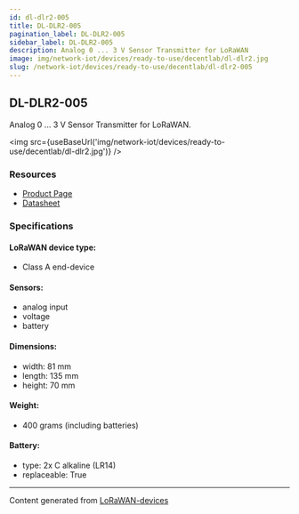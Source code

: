 ```yaml
---
id: dl-dlr2-005
title: DL-DLR2-005
pagination_label: DL-DLR2-005
sidebar_label: DL-DLR2-005
description: Analog 0 ... 3 V Sensor Transmitter for LoRaWAN
image: img/network-iot/devices/ready-to-use/decentlab/dl-dlr2.jpg
slug: /network-iot/devices/ready-to-use/decentlab/dl-dlr2-005
---
```



## DL-DLR2-005

Analog 0 ... 3 V Sensor Transmitter for LoRaWAN.

<img src={useBaseUrl('img/network-iot/devices/ready-to-use/decentlab/dl-dlr2.jpg')} />

### Resources

- [Product Page](https://www.decentlab.com/products/analog-or-digital-sensor-device-for-lorawan)
- [Datasheet](https://cdn.decentlab.com/download/datasheets/Decentlab-DL-DLR2-datasheet.pdf)

### Specifications

#### LoRaWAN device type:

- Class A end-device

#### Sensors:

- analog input
- voltage
- battery

#### Dimensions:

- width: 81 mm
- length: 135 mm
- height: 70 mm

#### Weight:

- 400 grams (including batteries)

#### Battery:

- type: 2x C alkaline (LR14)
- replaceable: True

---

Content generated from [LoRaWAN-devices](https://github.com/TheThingsNetwork/lorawan-devices)
